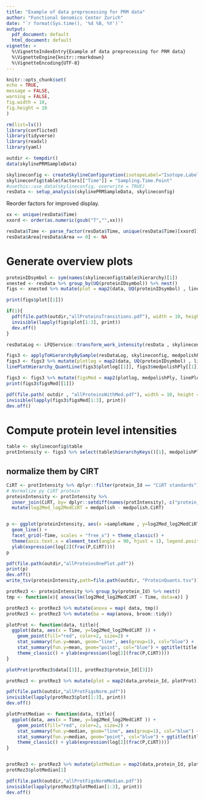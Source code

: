 ```yaml
---
title: "Example of data preprocessing for PRM data"
author: "Functional Genomics Center Zurich"
date: "`r format(Sys.time(), '%d %B, %Y')`"
output:
  pdf_document: default
  html_document: default
vignette: >
  %\VignetteIndexEntry{Example of data preprocessing for PRM data}
  %\VignetteEngine{knitr::rmarkdown}
  %\VignetteEncoding{UTF-8}
---
```


```r
knitr::opts_chunk$set(
echo = TRUE,
message = FALSE,
warning = FALSE,
fig.width = 10,
fig.height = 10
)
```


```r
rm(list=ls())
library(conflicted)
library(tidyverse)
library(readxl)
library(yaml)
```

```r
outdir <- tempdir()
data(skylinePRMSampleData)

skylineconfig <- createSkylineConfiguration(isotopeLabel="Isotope.Label.Type", ident_qValue="Detection.Q.Value")
skylineconfig$table$factors[["Time"]] = "Sampling.Time.Point"
#usethis::use_data(skylineconfig, overwrite = TRUE)
resData <- setup_analysis(skylinePRMSampleData, skylineconfig)
```

Reorder factors for improved display.

```r
xx <- unique(resData$Time)
xxord <- order(as.numeric(gsub("T","",xx)))

resData$Time <- parse_factor(resData$Time, unique(resData$Time)[xxord])
resData$Area[resData$Area == 0] <- NA
```


# Generate overview plots

```r
proteinIDsymbol <- sym(names(skylineconfig$table$hierarchy)[1])
xnested <- resData %>% group_by(UQ(proteinIDsymbol)) %>% nest()
figs <- xnested %>% mutate(plot = map2(data, UQ(proteinIDsymbol) , linePlotHierarchy_configuration, skylineconfig))

print(figs$plot[[1]])
```

```r
if(1){
  pdf(file.path(outdir,"allProteinsTransitions.pdf"), width = 10, height = 10)
  invisible(lapply(figs$plot[1:3], print))
  dev.off()
}
```

```r
resDataLog <- LFQService::transform_work_intensity(resData , skylineconfig, log2)

figs3 <- applyToHierarchyBySample(resDataLog, skylineconfig, medpolishPly)
figs3 <- figs3 %>% mutate(plotlog = map2(data, UQ(proteinIDsymbol) , linePlotHierarchy_configuration, skylineconfig))
linePlotHierarchy_QuantLine(figs3$plotlog[[1]], figs3$medpolishPly[[1]], "medpolish", skylineconfig)

figs3 <- figs3 %>% mutate(figsMed = map2(plotlog, medpolishPly, linePlotHierarchy_QuantLine, "medpolish" , skylineconfig ))
print(figs3$figsMed[[1]])
```

```r
pdf(file.path( outdir , "allProteinsWithMed.pdf"), width = 10, height = 10)
invisible(lapply(figs3$figsMed[1:3], print))
dev.off()
```

# Compute protein level intensities

```r
table <- skylineconfig$table
protIntensity <- figs3 %>% select(table$hierarchyKeys()[1], medpolishPly) %>% unnest()
```

## normalize them by CIRT

```r
CiRT <- protIntensity %>% dplyr::filter(protein_Id == "CiRT standards")
# Normalize py CiRT protein
proteinIntensity <- protIntensity %>%
  inner_join(CiRT, by= dplyr::setdiff(names(protIntensity), c("protein_Id","medpolish")), suffix = c("",".CiRT")) %>%
  mutate(log2Med_log2MedCiRT = medpolish - medpolish.CiRT)


p <- ggplot(proteinIntensity, aes(x =sampleName , y=log2Med_log2MedCiRT, group=protein_Id, color=protein_Id)) +
  geom_line() +
  facet_grid(~Time, scales = "free_x") + theme_classic() +
  theme(axis.text.x = element_text(angle = 90, hjust = 1), legend.position="top") +
  ylab(expression(log[2](frac(P,CiRT))))
p

```



```r
pdf(file.path(outdir,"allProteinsOnePlot.pdf"))
print(p)
dev.off()
write_tsv(proteinIntensity,path=file.path(outdir, "ProteinQuants.tsv"))

```


```r
protRez3 <- proteinIntensity %>% group_by(protein_Id) %>% nest()
tmp <- function(x){ anova(lm(log2Med_log2MedCiRT ~ Time, data=x)) }

protRez3 <- protRez3 %>% mutate(anova = map( data, tmp))
protRez3 <- protRez3 %>% mutate(ba = map(anova, broom::tidy))

plotProt <- function(data, title){
  ggplot(data, aes(x = Time, y=log2Med_log2MedCiRT )) +
    geom_point(fill="red", color=2, size=2) +
    stat_summary(fun.y=mean, geom="line", aes(group=1), col="blue") +
    stat_summary(fun.y=mean, geom="point", col="blue") + ggtitle(title) +
    theme_classic() + ylab(expression(log[2](frac(P,CiRT))))
}

plotProt(protRez3$data[[3]], protRez3$protein_Id[[3]])
```

```r
protRez3 <- protRez3 %>% mutate(plot = map2(data,protein_Id, plotProt))

pdf(file.path(outdir,"allProtFigsNorm.pdf"))
invisible(lapply(protRez3$plot[1:3], print))
dev.off()
```


```r
plotProtMedian <- function(data, title){
  ggplot(data, aes(x = Time, y=log2Med_log2MedCiRT )) +
    geom_point(fill="red", color=2, size=2) +
    stat_summary(fun.y=median, geom="line", aes(group=1), col="blue") +
    stat_summary(fun.y=median, geom="point", col="blue") + ggtitle(title) +
    theme_classic() + ylab(expression(log[2](frac(P,CiRT))))
}


protRez3 <- protRez3 %>% mutate(plotMedian = map2(data,protein_Id, plotProtMedian))
protRez3$plotMedian[1]
```

```r
pdf(file.path(outdir,"allProtFigsNormMedian.pdf"))
invisible(lapply(protRez3$plotMedian[1:3], print))
dev.off()
```

